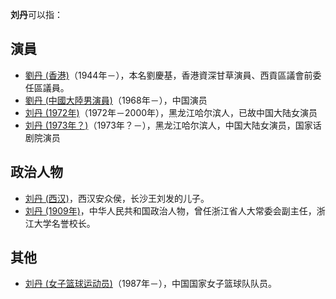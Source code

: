 '''刘丹'''可以指：

== 演員 ==
* [[劉丹_(香港)|劉丹 (香港)]]（1944年－），本名劉慶基，香港資深甘草演員、西貢區議會前委任區議員。
* [[劉丹_(中國大陸男演員)|劉丹 (中國大陸男演員)]]（1968年－），中国演员
* [[刘丹_(1972年)|刘丹 (1972年)]]（1972年－2000年），黑龙江哈尔滨人，已故中国大陆女演员
* [[刘丹_(1973年？)|刘丹 (1973年？)]]（1973年？－），黑龙江哈尔滨人，中国大陆女演员，国家话剧院演员

== 政治人物 ==
* [[刘丹_(西汉)|刘丹 (西汉)]]，西汉安众侯，长沙王刘发的儿子。
* [[刘丹_(1909年)|刘丹 (1909年)]]，中华人民共和国政治人物，曾任浙江省人大常委会副主任，浙江大学名誉校长。

== 其他 ==
* [[刘丹_(女子篮球运动员)|刘丹 (女子篮球运动员)]]（1987年－），中国国家女子篮球队队员。

{{Disambiguation|D丹|Cat=二字刘姓人名消歧义}}